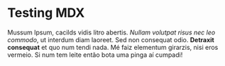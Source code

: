 # Testing MDX

Mussum Ipsum, cacilds vidis litro abertis.
_Nullam volutpat risus nec leo commodo_,
ut interdum diam laoreet. Sed non consequat odio.
**Detraxit consequat** et quo num tendi nada.
Mé faiz elementum girarzis, nisi eros vermeio.
Si num tem leite então bota uma pinga aí cumpadi!
